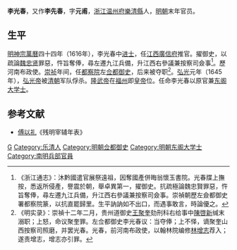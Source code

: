{{Otheruses|other=名为李元甫的其他人物|李元甫}}

'''李光春'''，又作'''李先春'''，字'''元甫'''，[[浙江|浙江]][[温州府|温州府]][[樂清縣|樂清縣]]人，[[明朝|明朝]]末年官员。

== 生平 ==
[[明神宗|明神宗]][[萬曆|萬曆]]四十四年（1616年），李光春中[[进士|进士]]，任[[江西|江西]][[廣信府|廣信府]]推官。擢御史，以疏論[[魏忠贤|魏忠贤]]罪惡，忤旨奪俸，尋左遷九江兵備，升江西右參議兼按察司僉事<ref>《浙江通志》：沐黔國遣官展祭遠祖，因奪國產併晦翁懷玉書院。光春牒上撫按，悉返所侵產，譽震於朝，舉卓異第一，擢御史。抗疏極論魏忠賢罪惡，忤旨奪俸，尋左遷九江兵備，升江西右參議兼按察司僉事。崇禎朝歷左僉都御史署都察院篆，以抗直罷歸里。生平訥訥如不出口，而遇事敢言，時論優之。</ref>。歷河南布政使。[[崇祯|崇祯]]年间，任[[都察院|都察院]]左[[佥都御史|佥都御史]]，后来被夺职<ref>《明实录》：崇禎十二年二月，贵州道御史[[王聚奎|王聚奎]]劾刑科右给事中[[陳啓新|陳啓新]]缄末溺职；上怒，命议聚奎罪。左佥都御史李光春议：当夺俸；上不怿，谪聚奎山西按察司照磨，并罢光春。光春，前河南布政使，以翰林院编修[[林增志|林增志]]荐入；遂责增志，增志亦引罪。</ref>。[[弘光|弘光]]元年（1645年），[[弘光帝|弘光帝]]被[[清朝|清朝]]军队俘杀。[[隆武帝|隆武帝]]在[[福州|福州]]即[[皇帝|皇帝]]位。任命李光春以原官兼[[东阁大学士|东阁大学士]]。

==参考文献==
{{reflist}}
*[[傅以礼|傅以礼]]《残明宰辅年表》

{{萬曆四十四年丙辰科殿試金榜}}

{{Authority control}}

{{DEFAULTSORT:L李}}

[[Category:李姓|G]]
[[Category:乐清人|Category:乐清人]]
[[Category:明朝佥都御史|Category:明朝佥都御史]]
[[Category:明朝东阁大学士|Category:明朝东阁大学士]]
[[Category:南明兵部官員|Category:南明兵部官員]]